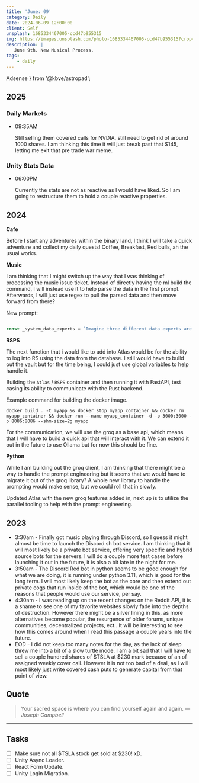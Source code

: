 ```yaml
---
title: 'June: 09'
category: Daily
date: 2024-06-09 12:00:00
client: Self
unsplash: 1685334467005-ccd47b955315
img: https://images.unsplash.com/photo-1685334467005-ccd47b955315?crop=entropy&cs=srgb&fm=jpg&ixid=MnwzNjM5Nzd8MHwxfHJhbmRvbXx8fHx8fHx8fDE2ODE3NDg2ODY&ixlib=rb-4.0.3&q=85
description: |
   June 9th. New Musical Process.
tags:
    - daily
---
```


  Adsense
} from '@kbve/astropad';

## 2025

### Daily Markets

-   09:35AM

    Still selling them covered calls for NVDIA, still need to get rid of around 1000 shares.
    I am thinking this time it will just break past that $145, letting me exit that pre trade war meme.

### Unity Stats Data

-   06:00PM

    Currently the stats are not as reactive as I would have liked.
    So I am going to restructure them to hold a couple reactive properties.

## 2024

**Cafe**

Before I start any adventures within the binary land, I think I will take a quick adventure and collect my daily quests!
Coffee, Breakfast, Red bulls, ah the usual works.

**Music**

I am thinking that I might switch up the way that I was thinking of processing the music issue ticket.
Instead of directly having the ml build the command, I will instead use it to help parse the data in the first prompt.
Afterwards, I will just use regex to pull the parsed data and then move forward from there?

New prompt:

```js

const _system_data_experts = `Imagine three different data experts are answering this task. All experts will write down their steps of their thinking, then share it with the group. Then all the experts will go on to the next step, etc. If any expert realizes they're wrong at any point, then they leave.`;


```


**RSPS**

The next function that i would like to add into Atlas would be for the ability to log into RS using the data from the database.
I still would have to build out the vault but for the time being, I could just use global variables to help handle it.

Building the `Atlas` / `RSPS` container and then running it with FastAPI, test casing its ability to communicate with the Rust backend.

Example command for building the docker image.

```shell
docker build . -t myapp && docker stop myapp_container && docker rm myapp_container && docker run --name myapp_container -d -p 3000:3000 -p 8086:8086 --shm-size=2g myapp
```

For the communication, we will use the groq as a base api, which means that I will have to build a quick api that will interact with it.
We can extend it out in the future to use Ollama but for now this should be fine.

**Python**

While I am building out the groq client, I am thinking that there might be a way to handle the prompt engineering but it seems that we would have to migrate it out of the groq library?
A whole new library to handle the prompting would make sense, but we could roll that in slowly.

Updated Atlas with the new groq features added in, next up is to utilize the parallel tooling to help with the prompt engineering.

<Adsense />

## 2023

- 3:30am - Finally got music playing through Discord, so I guess it might almost be time to launch the Discord.sh bot service. I am thinking that it will most likely be a private bot service, offering very specific and hybrid source bots for the servers. I will do a couple more test cases before launching it out in the future, it is also a bit late in the night for me.
- 3:50am - The Discord Red bot in python seems to be good enough for what we are doing, it is running under python 3.11, which is good for the long term. I will most likely keep the bot as the core and then extend out private cogs that run inside of the bot, which would be one of the reasons that people would use our service, per say.
- 4:30am - I was reading up on the recent changes on the Reddit API, it is a shame to see one of my favorite websites slowly fade into the depths of destruction. However there might be a silver lining in this, as more alternatives become popular, the resurgence of older forums, unique communities, decentralized projects, ect.. It will be interesting to see how this comes around when I read this passage a couple years into the future.
- EOD - I did not keep too many notes for the day, as the lack of sleep threw me into a bit of a slow turtle mode. I am a bit sad that I will have to sell a couple hundred shares of $TSLA at $230 mark because of an of assigned weekly cover call. However it is not too bad of a deal, as I will most likely just write covered cash puts to generate capital from that point of view.

## Quote

> Your sacred space is where you can find yourself again and again.
> — <cite>Joseph Campbell</cite>

---

## Tasks

- [ ] Make sure not all $TSLA stock get sold at $230! xD.
- [ ] Unity Async Loader.
- [ ] React Form Update.
- [ ] Unity Login Migration.